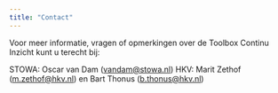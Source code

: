 ```yaml
---
title: "Contact"
---
```


Voor meer informatie, vragen of opmerkingen over de Toolbox Continu Inzicht  kunt u terecht bij:

STOWA: 	Oscar van Dam ([vandam@stowa.nl](mailto:vandam@stowa.nl?subject=Vraag%20over%20Toolbox%20continu%20inzicht))
HKV: 	Marit Zethof ([m.zethof@hkv.nl](mailto:m.zethof@hkv.nl?subject=Vraag%20over%20Toolbox%20continu%20inzicht)) en Bart Thonus ([b.thonus@hkv.nl](mailto:b.thonus@hkv.nl?subject=Vraag%20over%20Toolbox%20continu%20inzicht))
